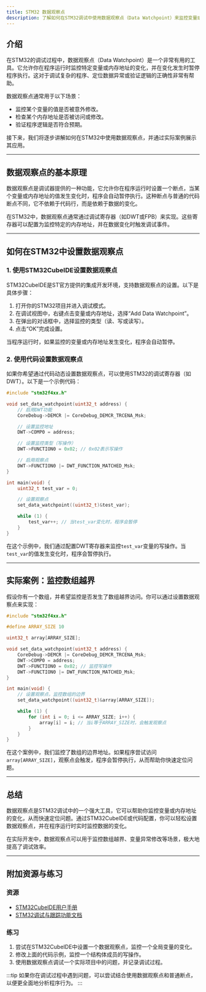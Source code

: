 ```yaml
---
title: STM32 数据观察点
description: 了解如何在STM32调试中使用数据观察点（Data Watchpoint）来监控变量或内存地址的变化，帮助快速定位问题。
---
```


## 介绍

在STM32的调试过程中，数据观察点（Data Watchpoint）是一个非常有用的工具。它允许你在程序运行时监控特定变量或内存地址的变化，并在变化发生时暂停程序执行。这对于调试复杂的程序、定位数据异常或验证逻辑的正确性非常有帮助。

数据观察点通常用于以下场景：
- 监控某个变量的值是否被意外修改。
- 检查某个内存地址是否被访问或修改。
- 验证程序逻辑是否符合预期。

接下来，我们将逐步讲解如何在STM32中使用数据观察点，并通过实际案例展示其应用。

---

## 数据观察点的基本原理

数据观察点是调试器提供的一种功能，它允许你在程序运行时设置一个断点，当某个变量或内存地址的值发生变化时，程序会自动暂停执行。这种断点与普通的代码断点不同，它不依赖于代码行，而是依赖于数据的变化。

在STM32中，数据观察点通常通过调试寄存器（如DWT或FPB）来实现。这些寄存器可以配置为监控特定的内存地址，并在数据变化时触发调试事件。

---

## 如何在STM32中设置数据观察点

### 1. 使用STM32CubeIDE设置数据观察点

STM32CubeIDE是ST官方提供的集成开发环境，支持数据观察点的设置。以下是具体步骤：

1. 打开你的STM32项目并进入调试模式。
2. 在调试视图中，右键点击变量或内存地址，选择“Add Data Watchpoint”。
3. 在弹出的对话框中，选择监控的类型（读、写或读写）。
4. 点击“OK”完成设置。

当程序运行时，如果监控的变量或内存地址发生变化，程序会自动暂停。

### 2. 使用代码设置数据观察点

如果你希望通过代码动态设置数据观察点，可以使用STM32的调试寄存器（如DWT）。以下是一个示例代码：

```c
#include "stm32f4xx.h"

void set_data_watchpoint(uint32_t address) {
    // 启用DWT功能
    CoreDebug->DEMCR |= CoreDebug_DEMCR_TRCENA_Msk;

    // 设置监控地址
    DWT->COMP0 = address;

    // 设置监控类型（写操作）
    DWT->FUNCTION0 = 0x02; // 0x02表示写操作

    // 启用观察点
    DWT->FUNCTION0 |= DWT_FUNCTION_MATCHED_Msk;
}

int main(void) {
    uint32_t test_var = 0;

    // 设置观察点
    set_data_watchpoint((uint32_t)&test_var);

    while (1) {
        test_var++; // 当test_var变化时，程序会暂停
    }
}
```

在这个示例中，我们通过配置DWT寄存器来监控`test_var`变量的写操作。当`test_var`的值发生变化时，程序会暂停执行。

---

## 实际案例：监控数组越界

假设你有一个数组，并希望监控是否发生了数组越界访问。你可以通过设置数据观察点来实现：

```c
#include "stm32f4xx.h"

#define ARRAY_SIZE 10

uint32_t array[ARRAY_SIZE];

void set_data_watchpoint(uint32_t address) {
    CoreDebug->DEMCR |= CoreDebug_DEMCR_TRCENA_Msk;
    DWT->COMP0 = address;
    DWT->FUNCTION0 = 0x02; // 监控写操作
    DWT->FUNCTION0 |= DWT_FUNCTION_MATCHED_Msk;
}

int main(void) {
    // 设置观察点，监控数组的边界
    set_data_watchpoint((uint32_t)&array[ARRAY_SIZE]);

    while (1) {
        for (int i = 0; i <= ARRAY_SIZE; i++) {
            array[i] = i; // 当i等于ARRAY_SIZE时，会触发观察点
        }
    }
}
```

在这个案例中，我们监控了数组的边界地址。如果程序尝试访问`array[ARRAY_SIZE]`，观察点会触发，程序会暂停执行，从而帮助你快速定位问题。

---

## 总结

数据观察点是STM32调试中的一个强大工具，它可以帮助你监控变量或内存地址的变化，从而快速定位问题。通过STM32CubeIDE或代码配置，你可以轻松设置数据观察点，并在程序运行时实时监控数据的变化。

在实际开发中，数据观察点可以用于监控数组越界、变量异常修改等场景，极大地提高了调试效率。

---

## 附加资源与练习

### 资源
- [STM32CubeIDE用户手册](https://www.st.com/en/development-tools/stm32cubeide.html)
- [STM32调试与跟踪功能文档](https://www.st.com/resource/en/programming_manual/pm0056-stm32f4xx-cortexm4-programming-manual-stmicroelectronics.pdf)

### 练习
1. 尝试在STM32CubeIDE中设置一个数据观察点，监控一个全局变量的变化。
2. 修改上面的代码示例，监控一个结构体成员的写操作。
3. 使用数据观察点调试一个实际项目中的问题，并记录调试过程。

:::tip
如果你在调试过程中遇到问题，可以尝试结合使用数据观察点和普通断点，以便更全面地分析程序行为。
:::